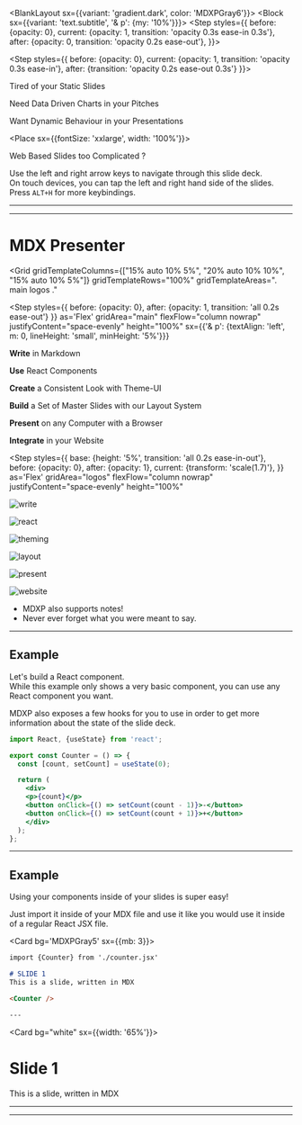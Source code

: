 
<BlankLayout sx={{variant: 'gradient.dark', color: 'MDXPGray6'}}>
<Block sx={{variant: 'text.subtitle', '& p': {my: '10%'}}}>
<Step styles={{
  before:   {opacity: 0},
  current:  {opacity: 1, transition:  'opacity 0.3s ease-in 0.3s'},
  after:    {opacity: 0, transition: 'opacity 0.2s ease-out'},
}}>

<Step styles={{
  before:   {opacity: 0},
  current:  {opacity: 1, transition: 'opacity 0.3s ease-in'},
  after:    {transition: 'opacity 0.2s ease-out 0.3s'}
}}>

Tired of your Static Slides

Need Data Driven Charts in your Pitches

Want Dynamic Behaviour in your Presentations

</Step>

<Place sx={{fontSize: 'xxlarge', width: '100%'}}>

Web Based Slides too Complicated ?

</Place>

</Step>
</Block>

<Popup>

Use the left and right arrow keys to navigate through this slide deck.  
On touch devices, you can tap the left and right hand side of the slides.  
Press `ALT+H` for more keybindings.

</Popup>
<AutoStepper start="1" end="-2" time="3000" />

</BlankLayout>

---

<MDXPTitleLayout subtitle="Web Slides Made Easy" />

---

# MDX Presenter

<Grid
  gridTemplateColumns={["15% auto 10% 5%", "20% auto 10% 10%", "15% auto 10% 5%"]}
  gridTemplateRows="100%"
  gridTemplateAreas=". main logos ."
>

<Step styles={{
  before: {opacity: 0},
  after:  {opacity: 1, transition: 'all 0.2s ease-out'}
}}
as='Flex' gridArea="main" flexFlow="column nowrap" justifyContent="space-evenly" height="100%"
sx={{'& p': {textAlign: 'left', m: 0, lineHeight: 'small', minHeight: '5%'}}}
>

__Write__ in Markdown

__Use__ React Components

__Create__ a Consistent Look with Theme-UI

__Build__ a Set of Master Slides with our Layout System

__Present__ on any Computer with a Browser

__Integrate__ in your Website

</Step>

<Step styles={{
  base:     {height: '5%', transition: 'all 0.2s ease-in-out'},
  before:   {opacity: 0},
  after:    {opacity: 1},
  current:  {transform: 'scale(1.7)'},
}}
as='Flex' gridArea="logos" flexFlow="column nowrap" justifyContent="space-evenly" height="100%"
>

![write](./assets/write.svg)

![react](./assets/react.svg)

![theming](./assets/theme.svg)

![layout](./assets/layout.svg)

![present](./assets/present.svg)

![website](./assets/website.svg)

</Step>
</Grid>

<Note>

- MDXP also supports notes!
- Never ever forget what you were meant to say.

</Note>

---

<MDXPSideLayout showSlideNum={false} split={3}>

## Example

Let's build a React component.  
While this example only shows a very basic component,
you can use any React component you want.

MDXP also exposes a few hooks for you to use in order to get
more information about the state of the slide deck.

<Card bg='MDXPGray5'>

```jsx
import React, {useState} from 'react';

export const Counter = () => {
  const [count, setCount] = useState(0);

  return (
    <div>
    <p>{count}</p>
    <button onClick={() => setCount(count - 1)}>-</button>
    <button onClick={() => setCount(count + 1)}>+</button>
    </div>
  );
};
```

</Card>
</MDXPSideLayout>

---

<MDXPSideLayout showSlideNum={false} split={3}>

## Example

Using your components inside of your slides is super easy!

Just import it inside of your MDX file and
use it like you would use it inside of a regular React JSX file.

<Card bg='MDXPGray5' sx={{mb: 3}}>

```md
import {Counter} from './counter.jsx'

# SLIDE 1
This is a slide, written in MDX

<Counter />

---
```

</Card>

<Card bg="white" sx={{width: '65%'}}>
<SlideInSlide>

# Slide 1
This is a slide, written in MDX

<Counter />

</SlideInSlide>
</Card>

</MDXPSideLayout>

---

<MDXPCtaLayout />

---
